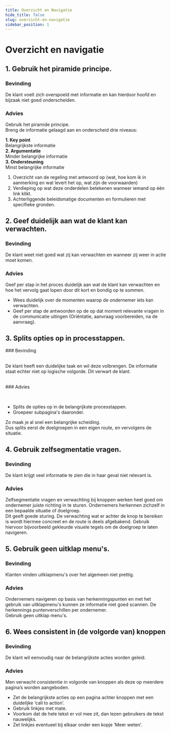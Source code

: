 ```yaml
---
title: Overzicht en Navigatie
hide_title: false
slug: overzicht-en-navigatie
sidebar_position: 1
---
```



# Overzicht en navigatie

## 1. Gebruik het piramide principe.

### Bevinding

<p>De klant voelt zich overspoeld met informatie en kan hierdoor hoofd en bijzaak niet goed onderscheiden.</p>

### Advies

<p>
  Gebruik het piramide principe.
  <br />
  Breng de informatie gelaagd aan en onderscheid drie niveaus:
</p>
<div className="rvo-layout-row rvo-layout-gap--lg">
  <div className="rvo-layout-column rvo-layout-gap--md">
    <div>
      <b>1. Key point</b>
      <br />
      Belangrijkste informatie
    </div>
    <div>
      <b>2. Argumentatie</b>
      <br />
      Minder belangrijke informatie
    </div>
    <div>
      <b>3. Ondersteuning</b>
      <br />
      Minst belangrijke informatie
    </div>
  </div>
</div>

<p>

1.  Overzicht van de regeling met antwoord op (wat, hoe kom ik in aanmerking en wat levert het op, wat zijn de voorwaarden)
2.  Verdieping op wat deze onderdelen betekenen wanneer iemand op één link klikt.
3.  Achterliggende beleidsmatige documenten en formulieren met specifieke gronden.

</p>

## 2. Geef duidelijk aan wat de klant kan verwachten.

### Bevinding

<p>De klant weet niet goed wat zij kan verwachten en wanneer zij weer in actie moet komen.</p>

### Advies

<p>
  Geef per stap in het proces duidelijk aan wat de klant kan verwachten en hoe het vervolg gaat lopen door dit kort en
  bondig op te sommen.
</p>

- Wees duidelijk over de momenten waarop de ondernemer iets kan
  verwachten.
- Geef per stap de antwoorden op de op dat moment relevante vragen in de
  communicatie uitingen (Oriëntatie, aanvraag voorbereiden, na de aanvraag).

## 3. Splits opties op in processtappen.

<div className="rvo-layout-row rvo-layout-align-items-start rvo-layout-gap--lg">
  <div style={{ flex: 0.7 }}>
    ### Bevinding
    <p>
      <br />
      De klant heeft een duidelijke taak en wil deze volbrengen. De informatie staat echter niet op logische volgorde. Dit
      verwart de klant.
      <br />
      <br />
    </p>
    ### Advies
    <p>
      <br />
      <ul>
        <li>Splits de opties op in de belangrijkste processtappen.</li>
        <li>Groepeer subpagina's daaronder.</li>
      </ul>
      Zo maak je al snel een belangrijke scheiding.
      <br />
      Dus splits eerst de doelgroepen in een eigen route, en vervolgens de situatie.
    </p>
  </div>
  <div style={{ flex: 0.3 }}>
    <ProgressTracker>
      <ProgressTrackerStep state="start" label="Kringlooplandbouwscan" line="straight" size="md" />
      <ProgressTrackerStep state="completed" label="Vragen over uw bedrijf" line="substep-start" size="md" />
      <ProgressTrackerStep state="completed" label="Vragen over uw bedrijf" line="straight" size="sm" />
      <ProgressTrackerStep state="completed" label="Vragen over uw bedrijf" line="substep-end" size="sm" />
      <ProgressTrackerStep state="completed" label="Toekomst van uw bedrijf" line="straight" size="md" />
      <ProgressTrackerStep state="completed" label="Thema: Verdienmodel" line="substep-start" size="md" />
      <ProgressTrackerStep state="completed" label="Nieuwe marktconcepten" line="straight" size="sm" />
      <ProgressTrackerStep
        state="completed"
        label="Verbreding van uw bedrijfsactiviteiten"
        line="substep-end"
        size="sm"
      />
      <ProgressTrackerStep state="completed" label="Mogen we u nog wat vragen stellen?" line="straight" size="md" />
      <ProgressTrackerStep state="end" label="Resultaten" line="none" size="md" />
    </ProgressTracker>
  </div>
</div>

## 4. Gebruik zelfsegmentatie vragen.

### Bevinding

<p>De klant krijgt veel informatie te zien die in haar geval niet relevant is.</p>

### Advies

<p>
  Zelfsegmentatie vragen en verwachting bij knoppen werken heel goed om ondernemer juiste richting in te sturen.
  Ondernemers herkennen zichzelf in een bepaalde situatie of doelgroep.
  <br />
  Dit geeft goede sturing. De verwachting wat er achter de knop te bereiken is wordt hiermee concreet en de route is
  deels afgebakend. Gebruik hiervoor bijvoorbeeld gekleurde visuele tegels om de doelgroep te laten navigeren.
</p>

## 5. Gebruik geen uitklap menu's.

### Bevinding

<p>Klanten vinden uitklapmenu's over het algemeen niet prettig.</p>

### Advies

<p>
  Ondernemers navigeren op basis van herkenningspunten en met het gebruik van uitklapmenu's kunnen ze informatie niet
  goed scannen. De herkennings puntenverschillen per ondernemer.
  <br /> Gebruik geen uitklap menu's.
</p>

## 6. Wees consistent in (de volgorde van) knoppen

### Bevinding

<p>De klant wil eenvoudig naar de belangrijkste acties worden geleid.</p>

### Advies

<p>Men verwacht consistentie in volgorde van knoppen als deze op meerdere pagina’s worden aangeboden.</p>

- Zet de belangrijkste acties op een pagina achter knoppen met een duidelijke ‘call to action’.
- Gebruik linkjes met mate.
- Voorkom dat de hele tekst er vol mee zit, dan lezen gebruikers de tekst nauwelijks.
- Zet linkjes eventueel bij elkaar onder een kopje ‘Meer weten’.
